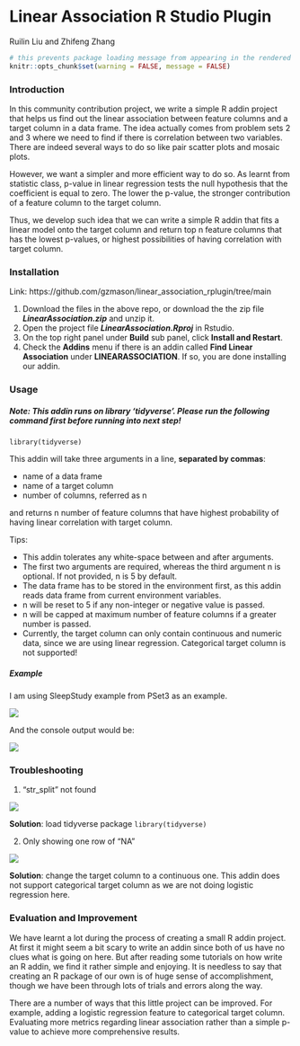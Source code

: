 # Linear Association R Studio Plugin

Ruilin Liu and Zhifeng Zhang

```r
# this prevents package loading message from appearing in the rendered version of your problem set
knitr::opts_chunk$set(warning = FALSE, message = FALSE)
```

### Introduction

In this community contribution project, we write a simple R addin project that helps us find out the linear association between feature columns and a target column in a data frame. The idea actually comes from problem sets 2 and 3 where we need to find if there is correlation between two variables. There are indeed several ways to do so like pair scatter plots and mosaic plots.

However, we want a simpler and more efficient way to do so. As learnt from statistic class, p-value in linear regression tests the null hypothesis that the coefficient is equal to zero. The lower the p-value, the stronger contribution of a feature column to the target column. 

Thus, we develop such idea that we can write a simple R addin that fits a linear model onto the target column and return top n feature columns that has the lowest p-values, or highest possibilities of having correlation with target column.


### Installation 
Link: https://github.com/gzmason/linear_association_rplugin/tree/main

1. Download the files in the above repo, or download the the zip file ***LinearAssociation.zip*** and unzip it. 
2. Open the project file ***LinearAssociation.Rproj*** in Rstudio.
3. On the top right panel under **Build**  sub panel, click **Install and Restart**.
4. Check the **Addins** menu if there is an addin called **Find Linear Association** under **LINEARASSOCIATION**. If so, you are done installing our addin.

### Usage

##### Note: This addin runs on library 'tidyverse'. Please run the following command first before running into next step!
`library(tidyverse)`


This addin will take three arguments in a line, **separated by commas**: 

* name of a data frame
* name of a target column
* number of columns, referred as n

and returns n number of feature columns that have highest probability of having linear correlation with target column.

Tips:

* This addin tolerates any white-space between and after arguments.
* The first two arguments are required, whereas the third argument n is optional. If not provided, n is 5 by default.
* The data frame has to be stored in the environment first, as this addin reads data frame from current environment variables. 
* n will be reset to 5 if any non-integer or negative value is passed.
* n will be capped at maximum number of feature columns if a greater number is passed.
* Currently, the target column can only contain continuous and numeric data, since we are using linear regression. Categorical target column is not supported!

##### Example
I am using SleepStudy example from PSet3 as an example. 

![](resources/Linear_Association/Linear_Association_example.jpg)

And the console output would be:

![](resources/Linear_Association/Linear_Association_console_output.jpg)

### Troubleshooting
1. "str_split" not found 

![](resources/Linear_Association/Linear_Association_error1.jpg)

**Solution**: load tidyverse package
`library(tidyverse)`

2. Only showing one row of "NA"

![](resources/Linear_Association/Linear_Association_error2.jpg)

**Solution**: change the target column to a continuous one. This addin does not support categorical target column as we are not doing logistic regression here. 

### Evaluation and Improvement

We have learnt a lot during the process of creating a small R addin project. At first it might seem a bit scary to write an addin since both of us have no clues what is going on here. But after reading some tutorials on how write an R addin, we find it rather simple and enjoying. It is needless to say that creating an R package of our own is of huge sense of accomplishment, though we have been through lots of trials and errors along the way. 

There are a number of ways that this little project can be improved. For example, adding a logistic regression feature to categorical target column. Evaluating more metrics regarding linear association rather than a simple p-value to achieve more comprehensive results. 
